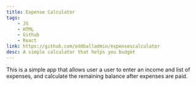 ```yaml
---
title: Expense Calculator
tags: 
    - JS
    - HTML
    - Github
    - React
link: https://github.com/oddballadmin/expensescalculator
desc: A simple calculator that helps you budget
---
```

This is a simple app that allows user a user to enter an income and list of expenses, and calculate the remaining balance after expenses are paid.